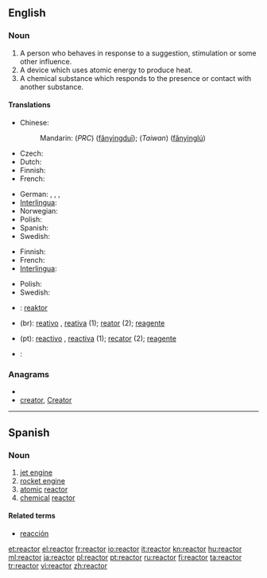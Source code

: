 ==English==

===Noun===
{{en-noun}}

# A person who behaves in response to a suggestion, stimulation or some other influence.
# A device which uses atomic energy to produce heat.
# A chemical substance which responds to the presence or contact with another substance.

====Translations====
{{trans-top|a person who behaves in response to a suggestion, stimulation or some other influence}}
{{trans-mid}}
{{trans-bottom}}

{{trans-top|a device which uses atomic energy to produce heat}}
* Chinese:
*: Mandarin: (''PRC'') {{zh-ts|反應堆|反应堆}} ([[fǎnyìngduī]]); (''Taiwan'') {{zh-ts|反應爐|反应炉}} ([[fǎnyìnglú]])
* Czech: {{t-|cs|reaktor|m}}
* Dutch: {{t-|nl|reactor}}
* Finnish: {{t-|fi|reaktori}}
* French: {{t+|fr|réacteur}}
{{trans-mid}}
* German: {{t+|de|Reaktor|m}}, {{t+|de|Atomreaktor|m}}, {{t+|de|Meiler|m}}, {{t+|de|Atommeiler|m}}
* [[Interlingua]]: {{t|ia|reactor}}
* Norwegian: {{t|no|reaktor}}
* Polish: {{t+|pl|reaktor}}
* Spanish: {{t|es|reactor|m}}
* Swedish: {{t-|sv|reaktor|c}}
{{trans-bottom}}

{{trans-top|a chemical substance which responds to the presence or contact with another substance}}
* Finnish: {{t-|fi|reaktori}}
* French: {{t+|fr|réactif}}
* [[Interlingua]]: {{t|ia|reagente}}
{{trans-mid}}
* Polish: {{t+|pl|reagent}}
* Swedish: {{t-|sv|reagent|c}}
{{trans-bottom}}

{{checktrans-top}}
* {{ttbc|Indonesian}}: [[reaktor]]
* {{ttbc|pt}} (br): [[reativo]] {{m}}, [[reativa]] {{f}} (1); [[reator]] {{m}} (2); [[reagente]] {{m}}
* {{ttbc|pt}} (pt): [[reactivo]] {{m}}, [[reactiva]] {{f}} (1); [[recator]] {{m}} (2); [[reagente]] {{m}}
* {{ttbc|Thai}}: {{Thai|[[เตาปฏิกรณ์]]}}
{{trans-bottom}}

===Anagrams===
* {{alphagram|aceorrt}}
* [[creator#English|creator]], [[Creator#English|Creator]]

----

==Spanish==

===Noun===
{{es-noun-m|pl=reactores}}

# [[jet engine]]
# [[rocket engine]]
# [[atomic]] [[#English|reactor]]
# [[chemical]] [[#English|reactor]]

====Related terms====
* [[reacción]]

[[et:reactor]]
[[el:reactor]]
[[fr:reactor]]
[[io:reactor]]
[[it:reactor]]
[[kn:reactor]]
[[hu:reactor]]
[[ml:reactor]]
[[ja:reactor]]
[[pl:reactor]]
[[pt:reactor]]
[[ru:reactor]]
[[fi:reactor]]
[[ta:reactor]]
[[tr:reactor]]
[[vi:reactor]]
[[zh:reactor]]